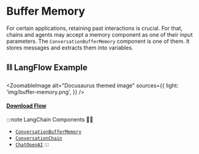 # Buffer Memory

For certain applications, retaining past interactions is crucial. For that, chains and agents may accept a memory component as one of their input parameters. The `ConversationBufferMemory` component is one of them. It stores messages and extracts them into variables.

## ⛓️ LangFlow Example



<ZoomableImage
  alt="Docusaurus themed image"
  sources={{
    light: 'img/buffer-memory.png',
  }}
/>

 #### <a target="\_blank" href="json_files/Buffer_Memory.json" download>Download Flow</a>

:::note LangChain Components 🦜🔗
- [`ConversationBufferMemory`](https://python.langchain.com/docs/modules/memory/how_to/buffer)
- [`ConversationChain`](https://python.langchain.com/docs/modules/chains/)
- [`ChatOpenAI`](https://python.langchain.com/docs/modules/model_io/models/chat/integrations/openai)
:::